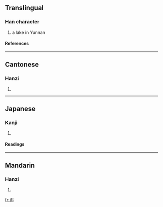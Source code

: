 ==Translingual==
===Han character===
{{Han char|rn=85|rad=水|as=06|sn=9|four=3114<sub>0</sub>|canj=水尸十 (ESJ)}}
# a lake in Yunnan
====References====
{{Han ref|kx=0622.080|dkj=17412|dj=1018.060|hdz=31602.030|uh=6D31|ud=27953|bh=AC7C|bd=44156}}

----
==Cantonese==
===Hanzi===
{{yue-hanzi|jyut=|y=yi5}}
# {{defn|Cantonese}}

----
==Japanese==
===Kanji===
{{ja-kanji|grade=|rs=水06}}
# {{defn|Japanese}} 
====Readings====
{{ja-readings|on=[[じ]] (ji), [[に]] (ni)|kun=}}

----
==Mandarin==
===Hanzi===
{{cmn-hanzi|pin=[[ěr]] (er3)|wg=erh<sup>3</sup>}}
# {{defn|Mandarin}}

[[fr:洱]]